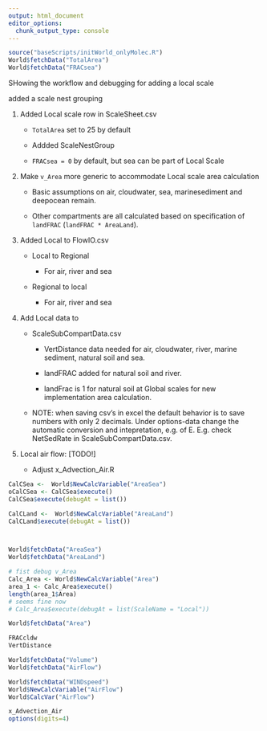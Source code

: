```yaml
---
output: html_document
editor_options: 
  chunk_output_type: console
---
```


```r
source("baseScripts/initWorld_onlyMolec.R")
World$fetchData("TotalArea")
World$fetchData("FRACsea")
```

SHowing the workflow and debugging for adding a local scale

added a scale nest grouping

1.  Added Local scale row in ScaleSheet.csv

    -   `TotalArea` set to 25 by default

    -   Addded ScaleNestGroup

    -   `FRACsea = 0` by default, but sea can be part of Local Scale

2.  Make `v_Area` more generic to accommodate Local scale area calculation

    -   Basic assumptions on air, cloudwater, sea, marinesediment and deepocean remain.

    -   Other compartments are all calculated based on specification of `landFRAC` (`landFRAC * AreaLand`).

3.  Added Local to FlowIO.csv

    -   Local to Regional

        -   For air, river and sea

    -   Regional to local

        -   For air, river and sea

4.  Add Local data to

    -   ScaleSubCompartData.csv

        -   VertDistance data needed for air, cloudwater, river, marine sediment, natural soil and sea.

        -   landFRAC added for natural soil and river.

        -   landFrac is 1 for natural soil at Global scales for new implementation area calculation.

    -   NOTE: when saving csv's in excel the default behavior is to save numbers with only 2 decimals.
        Under options-data change the automatic conversion and intepretation, e.g. of E.
        E.g. check NetSedRate in ScaleSubCompartData.csv.

5.  Local air flow: [TODO!]

    -   Adjust x_Advection_Air.R

```r

CalCSea <-  World$NewCalcVariable("AreaSea")
oCalCSea <- CalCSea$execute()
CalCSea$execute(debugAt = list())

CalCLand <-  World$NewCalcVariable("AreaLand")
CalCLand$execute(debugAt = list())



World$fetchData("AreaSea")
World$fetchData("AreaLand")

# fist debug v_Area
Calc_Area <- World$NewCalcVariable("Area")
area_1 <- Calc_Area$execute()
length(area_1$Area)
# seems fine now
# Calc_Area$execute(debugAt = list(ScaleName = "Local"))

World$fetchData("Area")

FRACcldw
VertDistance

World$fetchData("Volume")
World$fetchData("AirFlow")

World$fetchData("WINDspeed")
World$NewCalcVariable("AirFlow")
World$CalcVar("AirFlow")

x_Advection_Air
options(digits=4)
```
